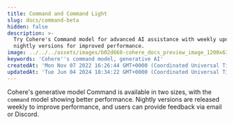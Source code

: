 ```yaml
---
title: Command and Command Light
slug: docs/command-beta
hidden: false
description: >-
  Try Cohere's Command model for advanced AI assistance with weekly updates and
  nightly versions for improved performance.
image: ../../../assets/images/b02d668-cohere_docs_preview_image_1200x630_copy.jpg
keywords: 'Cohere''s command model, generative AI'
createdAt: 'Mon Nov 07 2022 16:26:44 GMT+0000 (Coordinated Universal Time)'
updatedAt: 'Tue Jun 04 2024 18:34:22 GMT+0000 (Coordinated Universal Time)'
---
```

Cohere's generative model Command is available in two sizes, with the `command` model showing better performance. Nightly versions are released weekly to improve performance, and users can provide feedback via email or Discord.

